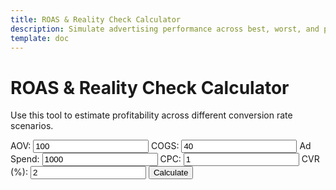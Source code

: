 ```yaml
---
title: ROAS & Reality Check Calculator
description: Simulate advertising performance across best, worst, and probable scenarios.
template: doc
---
```


# ROAS & Reality Check Calculator

Use this tool to estimate profitability across different conversion rate scenarios.

<div id="roas-root">
  <form id="roas-form">
    <label>AOV: <input type="number" id="aov" value="100" step="0.01" /></label>
    <label>COGS: <input type="number" id="cogs" value="40" step="0.01" /></label>
    <label>Ad Spend: <input type="number" id="spend" value="1000" step="0.01" /></label>
    <label>CPC: <input type="number" id="cpc" value="1" step="0.01" /></label>
    <label>CVR (%): <input type="number" id="cvr" value="2" step="0.01" /></label>
    <button type="submit">Calculate</button>
  </form>
  <div id="roas-results"></div>
  <svg id="roas-chart" width="600" height="300"></svg>
</div>

<script src="https://cdn.jsdelivr.net/npm/d3@7"></script>
<script type="module" src="/js/roas-calculator.js"></script>

